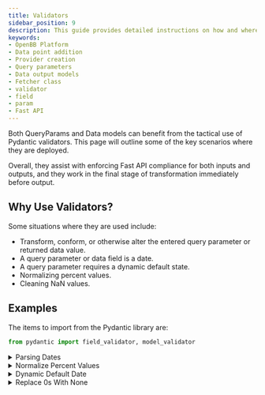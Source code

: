 ```yaml
---
title: Validators
sidebar_position: 9
description: This guide provides detailed instructions on how and where validators should be used.
keywords:
- OpenBB Platform
- Data point addition
- Provider creation
- Query parameters
- Data output models
- Fetcher class
- validator
- field
- param
- Fast API
---
```



<HeadTitle title="Validators - Developer Guidelines - Development | OpenBB Platform Docs" />

Both QueryParams and Data models can benefit from the tactical use of Pydantic validators.
This page will outline some of the key scenarios where they are deployed.

Overall, they assist with enforcing Fast API compliance for both inputs and outputs,
and they work in the final stage of transformation immediately before output.

## Why Use Validators?

Some situations where they are used include:

- Transform, conform, or otherwise alter the entered query parameter or returned data value.
- A query parameter or data field is a date.
- A query parameter requires a dynamic default state.
- Normalizing percent values.
- Cleaning NaN values.

## Examples

The items to import from the Pydantic library are:

```python
from pydantic import field_validator, model_validator
```

<details>
<summary mdxType="summary">Parsing Dates</summary>

Providers will format dates in a number of ways. OpenBB uses YYYY-MM-DD as the standard convention, for both inputs and outputs.

Outputs are a `datetime` object or JSON serlialized string. Validators are used to parse the date from the specific format.
This example is used within a provider's `Data` model.

```python
@field_validator("last_trade_timestamp", mode="before", check_fields=False)
@classmethod
def parse_timestamp(cls, v):
    """Parse a Unix timestamp."""
    return datetime.fromtimestamp(v)
```

</details>

<details>
<summary mdxType="summary">Normalize Percent Values</summary>

At the provider level, we want to standardize the way values representing a percent are returned.

It is our intention to ensure those values are ready-to-consume by formulas without conversion.
This example would be used within a provider's `Data` model.

```python
@field_validator("change_percent", mode="before", check_fields=False)
@classmethod
def normalize_percent(cls, v):
    """Normalize the percent."""
    return v / 100 if v else None
```

</details>

<details>
<summary mdxType="summary">Dynamic Default Date</summary>

It might be desirable to have a default date parameter that is not static. To allow this, we must set the default parameter value as `None`, and use the `model_validator`. This example is for the `QueryParams`.

```python
@model_validator(mode="before")
@classmethod
def validate_dates(cls, values) -> dict:
    """Validate the query parameters."""
    if values.get("start_date") is None:
        values["start_date"] = (datetime.now() - timedelta(days=90)).date()
    if values.get("end_date") is None:
        values["end_date"] = datetime.now().date()
    return values
```

</details>

<details>
<summary mdxType="summary">Replace 0s With None</summary>

Sometimes values are returned as a `0` when they should really be a `null`.
This example looks at the entire `Data` model, but could easily be adapted to use on individual fields.

```python
@model_validator(mode="before")
@classmethod
def replace_zero(cls, values):
    """Check for zero values and replace with None."""
    return (
        {k: None if v == 0 else v for k, v in values.items()}
        if isinstance(values, dict)
        else values
    )
```

</details>
